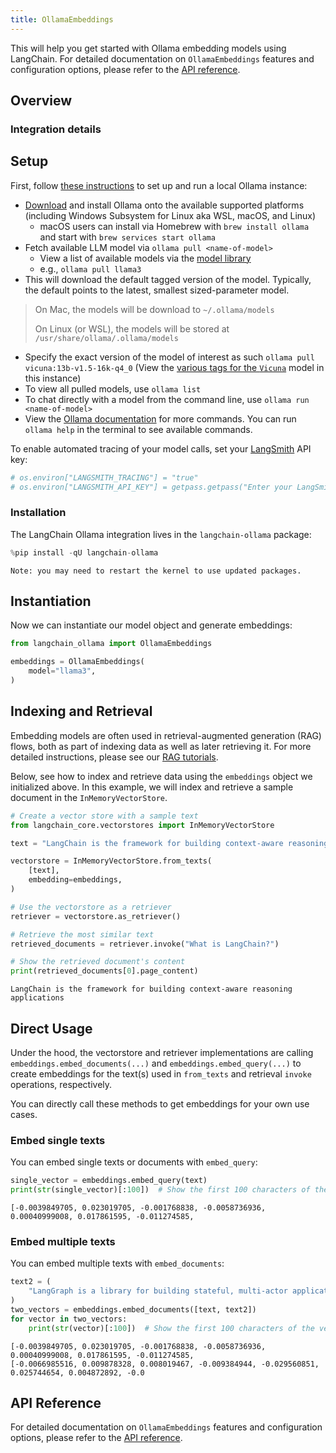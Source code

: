 ```yaml
---
title: OllamaEmbeddings
---
```


This will help you get started with Ollama embedding models using LangChain. For detailed documentation on `OllamaEmbeddings` features and configuration options, please refer to the [API reference](https://python.langchain.com/api_reference/ollama/embeddings/langchain_ollama.embeddings.OllamaEmbeddings.html).

## Overview

### Integration details

<ItemTable category="text_embedding" item="Ollama" />

## Setup

First, follow [these instructions](https://github.com/ollama/ollama?tab=readme-ov-file#ollama) to set up and run a local Ollama instance:

* [Download](https://ollama.ai/download) and install Ollama onto the available supported platforms (including Windows Subsystem for Linux aka WSL, macOS, and Linux)
  * macOS users can install via Homebrew with `brew install ollama` and start with `brew services start ollama`
* Fetch available LLM model via `ollama pull <name-of-model>`
  * View a list of available models via the [model library](https://ollama.ai/library)
  * e.g., `ollama pull llama3`
* This will download the default tagged version of the model. Typically, the default points to the latest, smallest sized-parameter model.

> On Mac, the models will be download to `~/.ollama/models`
>
> On Linux (or WSL), the models will be stored at `/usr/share/ollama/.ollama/models`

* Specify the exact version of the model of interest as such `ollama pull vicuna:13b-v1.5-16k-q4_0` (View the [various tags for the `Vicuna`](https://ollama.ai/library/vicuna/tags) model in this instance)
* To view all pulled models, use `ollama list`
* To chat directly with a model from the command line, use `ollama run <name-of-model>`
* View the [Ollama documentation](https://github.com/ollama/ollama/tree/main/docs) for more commands. You can run `ollama help` in the terminal to see available commands.

To enable automated tracing of your model calls, set your [LangSmith](https://docs.smith.langchain.com/) API key:

```python
# os.environ["LANGSMITH_TRACING"] = "true"
# os.environ["LANGSMITH_API_KEY"] = getpass.getpass("Enter your LangSmith API key: ")
```

### Installation

The LangChain Ollama integration lives in the `langchain-ollama` package:

```python
%pip install -qU langchain-ollama
```

```output
Note: you may need to restart the kernel to use updated packages.
```

## Instantiation

Now we can instantiate our model object and generate embeddings:

```python
from langchain_ollama import OllamaEmbeddings

embeddings = OllamaEmbeddings(
    model="llama3",
)
```

## Indexing and Retrieval

Embedding models are often used in retrieval-augmented generation (RAG) flows, both as part of indexing data as well as later retrieving it. For more detailed instructions, please see our [RAG tutorials](/oss/langchain/rag/).

Below, see how to index and retrieve data using the `embeddings` object we initialized above. In this example, we will index and retrieve a sample document in the `InMemoryVectorStore`.

```python
# Create a vector store with a sample text
from langchain_core.vectorstores import InMemoryVectorStore

text = "LangChain is the framework for building context-aware reasoning applications"

vectorstore = InMemoryVectorStore.from_texts(
    [text],
    embedding=embeddings,
)

# Use the vectorstore as a retriever
retriever = vectorstore.as_retriever()

# Retrieve the most similar text
retrieved_documents = retriever.invoke("What is LangChain?")

# Show the retrieved document's content
print(retrieved_documents[0].page_content)
```

```output
LangChain is the framework for building context-aware reasoning applications
```

## Direct Usage

Under the hood, the vectorstore and retriever implementations are calling `embeddings.embed_documents(...)` and `embeddings.embed_query(...)` to create embeddings for the text(s) used in `from_texts` and retrieval `invoke` operations, respectively.

You can directly call these methods to get embeddings for your own use cases.

### Embed single texts

You can embed single texts or documents with `embed_query`:

```python
single_vector = embeddings.embed_query(text)
print(str(single_vector)[:100])  # Show the first 100 characters of the vector
```

```output
[-0.0039849705, 0.023019705, -0.001768838, -0.0058736936, 0.00040999008, 0.017861595, -0.011274585,
```

### Embed multiple texts

You can embed multiple texts with `embed_documents`:

```python
text2 = (
    "LangGraph is a library for building stateful, multi-actor applications with LLMs"
)
two_vectors = embeddings.embed_documents([text, text2])
for vector in two_vectors:
    print(str(vector)[:100])  # Show the first 100 characters of the vector
```

```output
[-0.0039849705, 0.023019705, -0.001768838, -0.0058736936, 0.00040999008, 0.017861595, -0.011274585,
[-0.0066985516, 0.009878328, 0.008019467, -0.009384944, -0.029560851, 0.025744654, 0.004872892, -0.0
```

## API Reference

For detailed documentation on `OllamaEmbeddings` features and configuration options, please refer to the [API reference](https://python.langchain.com/api_reference/ollama/embeddings/langchain_ollama.embeddings.OllamaEmbeddings.html).
